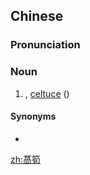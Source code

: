 {{also|莴笋}}
==Chinese==
{{zh-forms|s=莴笋}}

===Pronunciation===
{{zh-pron
|m=wōsǔn
|c=wo1 seon2
|cat=n
}}

===Noun===
{{zh-noun}}

# {{vern|asparagus lettuce}}, [[celtuce]] ({{taxlink|Lactuca sativa var. augustana|variety|noshow=1}})

====Synonyms====
* {{zh-l|萵苣}}

[[zh:萵筍]]